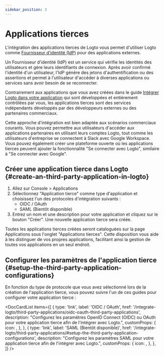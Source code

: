 ```yaml
---
sidebar_position: 3
---
```



# Applications tierces

L'intégration des applications tierces de Logto vous permet d'utiliser Logto comme [Fournisseur d’identité (IdP)](https://auth.wiki/identity-provider) pour des applications externes.

Un Fournisseur d’identité (IdP) est un service qui vérifie les identités des utilisateurs et gère leurs identifiants de connexion. Après avoir confirmé l'identité d'un utilisateur, l'IdP génère des jetons d'authentification ou des assertions et permet à l'utilisateur d'accéder à diverses applications ou services sans avoir besoin de se reconnecter.

Contrairement aux applications que vous avez créées dans le guide [Intégrer Logto dans votre application](/integrate-logto/integrate-logto-into-your-application) qui sont développées et entièrement contrôlées par vous, les applications tierces sont des services indépendants développés par des développeurs externes ou des partenaires commerciaux.

Cette approche d'intégration est bien adaptée aux scénarios commerciaux courants. Vous pouvez permettre aux utilisateurs d'accéder aux applications partenaires en utilisant leurs comptes Logto, tout comme les utilisateurs d'entreprise se connectent à Slack avec Google Workspace. Vous pouvez également créer une plateforme ouverte où les applications tierces peuvent ajouter la fonctionnalité "Se connecter avec Logto", similaire à "Se connecter avec Google".

## Créer une application tierce dans Logto \{#create-an-third-party-application-in-logto}

1. Allez sur <CloudLink to="/applications">Console > Applications</CloudLink>
2. Sélectionnez "Application tierce" comme type d'application et choisissez l'un des protocoles d'intégration suivants :
   - OIDC / OAuth
   - SAML (Bientôt disponible)
3. Entrez un nom et une description pour votre application et cliquez sur le bouton "Créer". Une nouvelle application tierce sera créée.

Toutes les applications tierces créées seront cataloguées sur la page Applications sous l'onglet "Applications tierces". Cette disposition vous aide à les distinguer de vos propres applications, facilitant ainsi la gestion de toutes vos applications en un seul endroit.

## Configurer les paramètres de l'application tierce \{#setup-the-third-party-application-configurations}

En fonction du type de protocole que vous avez sélectionné lors de la création de l'application tierce, vous pouvez suivre l'un de ces guides pour configurer votre application tierce :

<DocCardList
  items={[
    {
      type: 'link',
      label: 'OIDC / OAuth',
      href: '/integrate-logto/third-party-applications/oidc-oauth-third-party-applications',
      description:
        "Configurez les paramètres OpenID Connect (OIDC) ou OAuth pour votre application tierce afin de l'intégrer avec Logto.",
      customProps: {
        icon: <OidcIcon />,
      },
    },
    {
      type: 'link',
      label: 'SAML (Bientôt disponible)',
      href: '/integrate-logto/third-party-applications/#setup-the-third-party-application-configurations',
      description:
        "Configurez les paramètres SAML pour votre application tierce afin de l'intégrer avec Logto.",
      customProps: {
        icon: <SamlIcon />,
      },
    },
  ]}
/>
